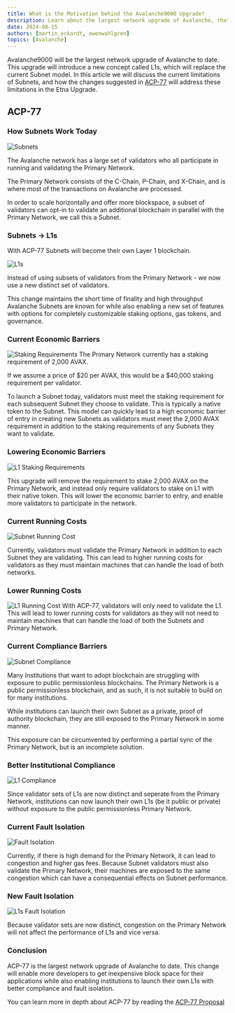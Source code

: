 ```yaml
---
title: What is the Motivation behind the Avalanche9000 Upgrade?
description: Learn about the largest network upgrade of Avalanche, that will lower the barrier to launch a blockchain and enable permissionless validation of L1s.
date: 2024-08-15
authors: [martin_eckardt, owenwahlgren]
topics: [Avalanche]
---
```


Avalanche9000 will be the largest network upgrade of Avalanche to date. This upgrade will introduce a new concept called L1s, which will replace the current Subnet model. In this article we will discuss the current limitations of Subnets, and how the changes suggested in [ACP-77](https://github.com/avalanche-foundation/ACPs/blob/main/ACPs/77-reinventing-subnets/README.md) will address these limitations in the Etna Upgrade.

<YouTube id="6t2agl0J0OU" />

## ACP-77

### How Subnets Work Today

![Subnets](/common-images/multi-chain-architecture/acp-77/subnets.png)

The Avalanche network has a large set of validators who all participate in running and validating the Primary Network.

The Primary Network consists of the C-Chain, P-Chain, and X-Chain, and is where most of the transactions on Avalanche are processed.

In order to scale horizontally and offer more blockspace, a subset of validators can opt-in to validate an additional blockchain in parallel with the Primary Network, we call this a Subnet.

### Subnets -> L1s
With ACP-77 Subnets will become their own Layer 1 blockchain.

![L1s](/common-images/multi-chain-architecture/acp-77/l1s.png)

Instead of using subsets of validators from the Primary Network - we now use a new distinct set of validators.

This change maintains the short time of finality and high throughput Avalanche Subnets are known for while also enabling a new set of features with options for completely customizable staking options, gas tokens, and governance.


### Current Economic Barriers

![Staking Requirements](/common-images/multi-chain-architecture/acp-77/subnets-staking-requirements.png)
The Primary Network currently has a staking requirement of 2,000 AVAX.

If we assume a price of $20 per AVAX, this would be a $40,000 staking requirement per validator.

To launch a Subnet today, validators must meet the staking requirement for each subsequent Subnet they choose to validate. This is typically a native token to the Subnet.
This model can quickly lead to a high economic barrier of entry in creating new Subnets as validators must meet the 2,000 AVAX requirement in addition to the staking requirements of any Subnets they want to validate.

### Lowering Economic Barriers
![L1 Staking Requirements](/common-images/multi-chain-architecture/acp-77/l1s-staking-requirement.png)

This upgrade will remove the requirement to stake 2,000 AVAX on the Primary Network, and instead only require validators to stake on L1 with their native token.
This will lower the economic barrier to entry, and enable more validators to participate in the network.


### Current Running Costs
![Subnet Running Cost](/common-images/multi-chain-architecture/acp-77/subnet-running-cost.png)

Currently, validators must validate the Primary Network in addition to each Subnet they are validating. This can lead to higher running costs for validators as they must maintain machines that can handle the load of both networks.

### Lower Running Costs
![L1 Running Cost](/common-images/multi-chain-architecture/acp-77/l1-running-cost.png)
With ACP-77, validators will only need to validate the L1. This will lead to lower running costs for validators as they will not need to maintain machines that can handle the load of both the Subnets and Primary Network.

### Current Compliance Barriers
![Subnet Compliance](/common-images/multi-chain-architecture/acp-77/subnets-compliance.png)

Many Institutions that want to adopt blockchain are struggling with exposure to public permissionless blockchains.
The Primary Network is a public permissionless blockchain, and as such, it is not suitable to build on for many institutions.

While institutions can launch their own Subnet as a private, proof of authority blockchain, they are still exposed to the Primary Network in some manner.

This exposure can be circumvented by performing a partial sync of the Primary Network, but is an incomplete solution.
### Better Institutional Compliance
![L1 Compliance](/common-images/multi-chain-architecture/acp-77/l1s-compliance.png)
 
Since validator sets of L1s are now distinct and seperate from the Primary Network, institutions can now launch their own L1s (be it public or private) without exposure to the public permissionless Primary Network.

### Current Fault Isolation
![Fault Isolation](/common-images/multi-chain-architecture/acp-77/subnets-primary-network-congestion.png)

Currently, if there is high demand for the Primary Network, it can lead to congestion and higher gas fees. 
Because Subnet validators must also validate the Primary Network, their machines are exposed to the same congestion which can have a consequential effects on Subnet performance.


### New Fault Isolation
![L1s Fault Isolation](/common-images/multi-chain-architecture/acp-77/l1s-primary-network-faults.png)

Because validator sets are now distinct, congestion on the Primary Network will not affect the performance of L1s and vice versa.

### Conclusion

ACP-77 is the largest network upgrade of Avalanche to date. This change will enable more developers to get inexpensive block space for their applications while also enabling institutions to launch their own L1s with better compliance and fault isolation.

You can learn more in depth about ACP-77 by reading the [ACP-77 Proposal](https://github.com/avalanche-foundation/ACPs/blob/main/ACPs/77-reinventing-subnets/README.md)


